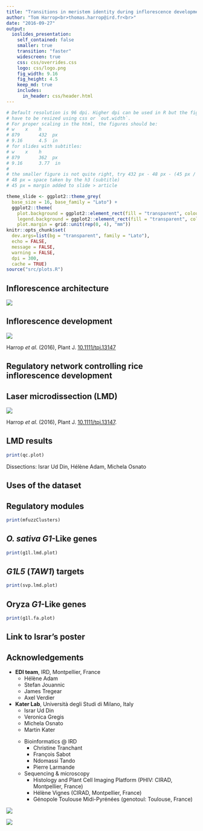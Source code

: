```yaml
---
title: "Transitions in meristem identity during inflorescence development"
author: "Tom Harrop<br>thomas.harrop@ird.fr<br>"
date: "2016-09-27"
output:
  ioslides_presentation:
    self_contained: false
    smaller: true
    transition: "faster"
    widescreen: true
    css: css/overrides.css
    logo: css/logo.png
    fig_width: 9.16
    fig_height: 4.5
    keep_md: true
    includes:
      in_header: css/header.html
---
```


```r

# Default resolution is 96 dpi. Higher dpi can be used in R but the figures
# have to be resized using css or `out.width`.
# For proper scaling in the html, the figures should be:
# w    x    h
# 879       432  px
# 9.16      4.5  in
# for slides with subtitles:
# w    x    h
# 879       362  px
# 9.16      3.77  in
#
# the smaller figure is not quite right, try 432 px - 48 px - (45 px / 2)
# 48 px = space taken by the h3 (subtitle)
# 45 px = margin added to slide > article 

theme_slide <- ggplot2::theme_grey(
  base_size = 16, base_family = "Lato") +
  ggplot2::theme(
    plot.background = ggplot2::element_rect(fill = "transparent", colour = NA),
    legend.background = ggplot2::element_rect(fill = "transparent", colour = NA),
    plot.margin = grid::unit(rep(0, 4), "mm"))
knitr::opts_chunk$set(
  dev.args=list(bg = "transparent", family = "Lato"),
  echo = FALSE,
  message = FALSE,
  warning = FALSE,
  dpi = 300,
  cache = TRUE)
source("src/plots.R")
```

## Inflorescence architecture

![](img/pan_arch.png)

## Inflorescence development

![](img/meristem_identities.png)

<footer class="source2">Harrop <em>et al</em>. (2016), Plant J. <a href="http://onlinelibrary.wiley.com/doi/10.1111/tpj.13147/full">10.1111/tpj.13147</a></footer>

## Regulatory network controlling rice inflorescence development

## Laser microdissection (LMD)

![](img/lmdFigure.png)

<footer class="source2">Harrop <em>et al</em>. (2016), Plant J. <a href="http://onlinelibrary.wiley.com/doi/10.1111/tpj.13147/full">10.1111/tpj.13147</a>.</footer>

## LMD results

```r
print(qc.plot)
```

<footer class="source2">Dissections: Israr Ud Din, Hélène Adam, Michela Osnato</footer>

## Uses of the dataset

## Regulatory modules

```r
print(mfuzzClusters)
```

## *O. sativa* *G1*-Like genes

```r
print(g1l.lmd.plot)
```

## *G1L5* (*TAW1*) targets

```r
print(svp.lmd.plot)
```

## Oryza *G1*-Like genes

```r
print(g1l.fa.plot)
```

## Link to Israr's poster

## Acknowledgements

<div class="columns-2">

*  **EDI team**, IRD, Montpellier, France
    * Hélène Adam
    * Stefan Jouannic
    * James Tregear
    * Axel Verdier

*  **Kater Lab**, Università degli Studi di Milano, Italy
    * Israr Ud Din
    * Veronica Gregis
    * Michela Osnato
    * Martin Kater

</ul><ul>

* Bioinformatics @ IRD
    * Christine Tranchant
    * François Sabot
    * Ndomassi Tando
    * Pierre Larmande

* Sequencing & microscopy
    * Histology and Plant Cell Imaging Platform (PHIV: CIRAD, Montpellier, France)
    * Hélène Vignes (CIRAD, Montpellier, France)
    * Génopole Toulouse Midi-Pyrénées (genotoul: Toulouse, France)
    
</div>

![](img/agropolis.png)

![](img/cariplo.png)
